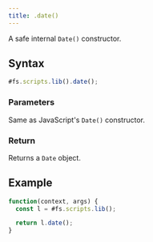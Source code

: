 ```yaml
---
title: .date()
---
```


A safe internal `Date()` constructor.

## Syntax

```js
#fs.scripts.lib().date();
```

### Parameters

Same as JavaScript's `Date()` constructor.

### Return

Returns a `Date` object.

## Example

```js
function(context, args) {
  const l = #fs.scripts.lib();

  return l.date();
}
```
